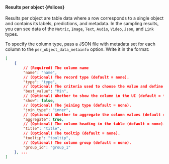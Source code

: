 #### Results per object {#slices}

Results per object are table data where a row corresponds to a single object and contains its labels, predictions, and metadata. In the sampling results, you can see data of the `Metric`, `Image`, `Text`, `Audio`, `Video`, `Json`, and `Link` types.

To specify the column type, pass a JSON file with metadata set for each column to the `per_object_data_metainfo` option. Write it in the format:

```json
[
    {
        // (Required) The column name
        "name": "name",
        // (Optional) The record type (default = none).
        "type": "type",
        // (Optional) The criteria used to choose the value and define the column behavior when comparing several runs (default = none).
        "best_value": "Min",
        // (Optional) Whether to show the column in the UI (default = true).
        "show": false,
        // (Optional) The joining type (default = none).
        "join_type": "inner",
        // (Optional) Whether to aggregate the column values (default = false).
        "aggregate": true,
        // (Optional) The column heading in the table (default = none).
        "title": "title",
        // (Optional) The tooltip (default = none).
        "tooltip": "tooltip",
        // (Optional) The column group (default = none).
        "group_id": "group_1"
    }, ...
]
```
